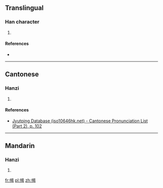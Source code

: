 ==Translingual==

===Han character===
{{Han char|rn=50|rad=巾|as=09|sn=12|four=|canj=中月日心女 (LBAPV)|ids=⿰[[巾]][[曷]]}}

# {{defn|Han|sort=巾09}}

====References====
* {{Han ref|kx=0334.220|dkj=08996|dj=0641.240|hdz=10747.090|uh=5E46|ud=24134}}

----

==Cantonese==

===Hanzi===
{{yue-hanzi|jyut=[[ai3]], [[ngai3]]|y=ai3, ngai3}}

# {{defn|lang=yue|sort=巾09}}

====References====
* [http://www.iso10646hk.net/jp/document/download.jsp Jyutping Database (iso10646hk.net) - Cantonese Pronunciation List (Part 2), p. 102]

----

==Mandarin==

===Hanzi===
{{cmn-hanzi|pin=[[yì]] ([[yi4]])|wg=i<sup>4</sup>}}

# {{defn|lang=cmn|sort=巾09}}

[[fr:幆]]
[[pl:幆]]
[[zh:幆]]